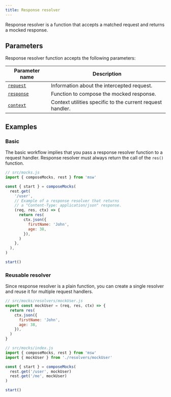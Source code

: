 ```yaml
---
title: Response resolver
---
```


Response resolver is a function that accepts a matched request and returns a mocked response.

## Parameters

Response resolver function accepts the following parameters:

| Parameter name                                        | Description                                                |
| ----------------------------------------------------- | ---------------------------------------------------------- |
| [`request`](/docs/basics/response-resolver/request)   | Information about the intercepted request.                 |
| [`response`](/docs/basics/response-resolver/response) | Function to compose the mocked response.                   |
| [`context`](/docs/basics/response-resolver/context)   | Context utilities specific to the current request handler. |

## Examples

### Basic

The basic workflow implies that you pass a response resolver function to a request handler. Response resolver must always return the call of the `res()` function.

```js showLineNumbers focusedLines=7-15
// src/mocks.js
import { composeMocks, rest } from 'msw'

const { start } = composeMocks(
  rest.get(
    '/user',
    // Example of a response resolver that returns
    // a "Content-Type: application/json" response.
    (req, res, ctx) => {
      return res(
        ctx.json({
          firstName: 'John',
          age: 38,
        }),
      )
    },
  ),
)

start()
```

### Reusable resolver

Since response resolver is a plain function, you can create a single resolver and reuse it for multiple request handlers.

```js showLineNumbers
// src/mocks/resolvers/mockUser.js
export const mockUser = (req, res, ctx) => {
  return res(
    ctx.json({
      firstName: 'John',
      age: 38,
    }),
  )
}
```

```js showLineNumbers focusedLines=3,6-7
// src/mocks/index.js
import { composeMocks, rest } from 'msw'
import { mockUser } from './resolvers/mockUser'

const { start } = composeMocks(
  rest.get('/user', mockUser)
  rest.get('/me', mockUser)
)

start()
```
